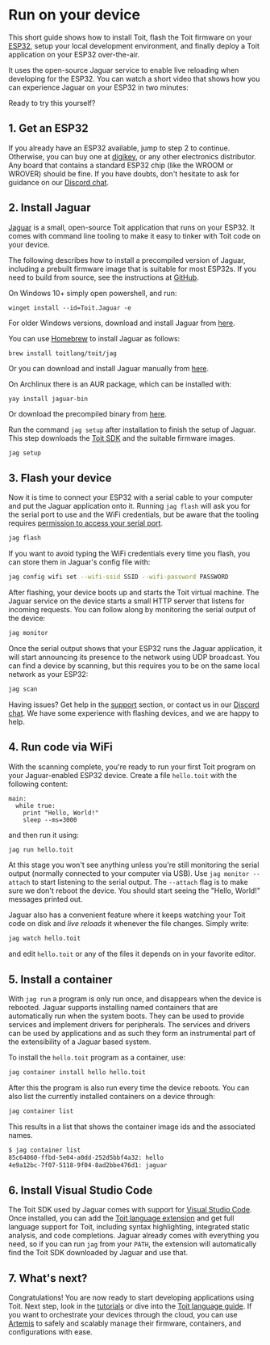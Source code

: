 
# Run on your device

This short guide shows how to install Toit, flash the Toit firmware on your [ESP32](https://www.espressif.com/en/products/socs/esp32),
setup your local development environment, and finally deploy a Toit application on your ESP32 over-the-air.

It uses the open-source Jaguar service to enable live reloading when developing for the ESP32. You
can watch a short video that shows how you can experience Jaguar on your ESP32 in two minutes:

[<NonZoomableImage src={JaguarVideo} alt="Video presentation of Jaguar" />](https://youtu.be/cU7zr6_YBbQ)

Ready to try this yourself?


## 1. Get an ESP32

If you already have an ESP32 available, jump to step 2 to continue. Otherwise, you can buy one at [digikey](https://www.digikey.com), or
any other electronics distributor. Any board that contains a standard ESP32 chip (like the WROOM or WROVER) should be fine.
If you have doubts, don't hesitate to ask for guidance on our [Discord chat](https://chat.toit.io/).


## 2. Install Jaguar

[Jaguar](https://github.com/toitlang/jaguar) is a small, open-source Toit application that runs on your ESP32. It comes
with command line tooling to make it easy to tinker with Toit code on your device.

The following describes how to install a precompiled version of Jaguar,
including a prebuilt firmware image that is suitable for most ESP32s.  If you need to
build from source, see the instructions at [GitHub](https://github.com/toitlang/jaguar#building-it-yourself).

<Tabs>
<Tab label="Windows">

On Windows 10+ simply open powershell, and run:
```shell
winget install --id=Toit.Jaguar -e
```

For older Windows versions, download and install Jaguar from
[here](https://github.com/toitlang/jaguar/releases/latest/download/jag_installer.exe).

</Tab>
<Tab label="macOS">

You can use [Homebrew](https://brew.sh/) to install Jaguar as follows:
```shell
brew install toitlang/toit/jag
```

Or you can download and install Jaguar manually from
[here](https://github.com/toitlang/jaguar/releases/latest/download/jag.dmg).

</Tab>

<Tab label="Linux">

On Archlinux there is an AUR package, which can be installed with:

```shell
yay install jaguar-bin
```

Or download the precompiled binary from [here](https://github.com/toitlang/jaguar/releases/latest/download/jag_linux.tgz).

</Tab>
</Tabs>

Run the command `jag setup` after installation to finish the setup of Jaguar. This step downloads
the [Toit SDK](https://github.com/toitlang/toit) and the suitable firmware images.

``` sh
jag setup
```

## 3. Flash your device

Now it is time to connect your ESP32 with a serial cable to your computer and put the Jaguar
application onto it. Running `jag flash` will ask you for the serial port to use and the WiFi
credentials, but be aware that the tooling requires
[permission to access your serial port](https://github.com/toitlang/jaguar#permission-to-access-serial-port).

``` sh
jag flash
```

If you want to avoid typing the WiFi credentials every time you flash, you can store
them in Jaguar's config file with:

``` sh
jag config wifi set --wifi-ssid SSID --wifi-password PASSWORD
```

After flashing, your device boots up and starts the Toit virtual machine. The Jaguar service on
the device starts a small HTTP server that listens for incoming requests. You can follow along
by monitoring the serial output of the device:

``` sh
jag monitor
```

Once the serial output shows that your ESP32 runs the Jaguar application, it will start announcing
its presence to the network using UDP broadcast. You can find a device by scanning, but this requires
you to be on the same local network as your ESP32:

``` sh
jag scan
```

Having issues? Get help in the [support](../../support) section, or contact us in
our [Discord chat](https://chat.toit.io/). We have some experience with flashing devices,
and we are happy to help.


## 4. Run code via WiFi

With the scanning complete, you're ready to run your first Toit program on your Jaguar-enabled
ESP32 device. Create a file `hello.toit` with the following content:

<!-- ANALYZE CODE -->
```
main:
  while true:
    print "Hello, World!"
    sleep --ms=3000
```

and then run it using:

``` sh
jag run hello.toit
```

At this stage you won't see anything unless you're still monitoring the serial output
(normally connected to your computer via USB). Use `jag monitor --attach` to start
listening to the serial output. The `--attach` flag is to make sure we don't reboot
the device. You should start seeing the "Hello, World!" messages printed out.

Jaguar also has a convenient feature where it keeps watching your Toit code on disk
and *live reloads* it whenever the file changes. Simply write:

``` sh
jag watch hello.toit
```

and edit `hello.toit` or any of the files it depends on in your favorite editor.


## 5. Install a container

With `jag run` a program is only run once, and disappears when the device is rebooted. Jaguar supports
installing named containers that are automatically run when the system boots. They can be used
to provide services and implement drivers for peripherals. The services and drivers can be used by
applications and as such they form an instrumental part of the extensibility of a Jaguar based system.

To install the `hello.toit` program as a container, use:

``` sh
jag container install hello hello.toit
```

After this the program is also run every time the device reboots. You can also list the currently installed
containers on a device through:

``` sh
jag container list
```

This results in a list that shows the container image ids and the associated names.

``` txt
$ jag container list
85c64060-ffbd-5e04-a0dd-252d5bbf4a32: hello
4e9a12bc-7f07-5118-9f04-8ad2bbe476d1: jaguar
```


## 6. Install Visual Studio Code

The Toit SDK used by Jaguar comes with support for [Visual Studio Code](https://code.visualstudio.com/download).
Once installed, you can add the [Toit language extension](https://marketplace.visualstudio.com/items?itemName=toit.toit)
and get full language support for Toit, including syntax highlighting, integrated static analysis, and code completions.
Jaguar already comes with everything you need, so if you can run `jag` from your `PATH`, the extension will automatically
find the Toit SDK downloaded by Jaguar and use that.


## 7. What's next?

Congratulations! You are now ready to start developing applications using Toit. Next step, look in the [tutorials](../../tutorials) or
dive into the [Toit language guide](../../language). If you want to orchestrate your devices through the cloud, you can use
[Artemis](../fleet) to safely and scalably manage their firmware, containers, and configurations with ease.
